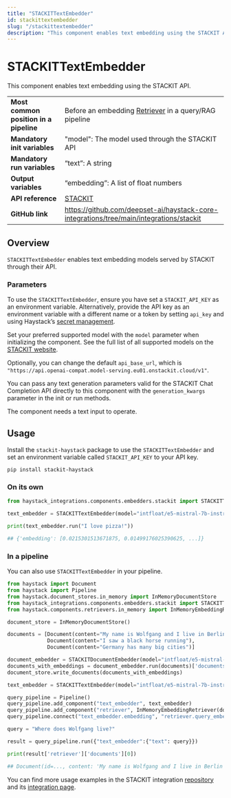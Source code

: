 ```yaml
---
title: "STACKITTextEmbedder"
id: stackittextembedder
slug: "/stackittextembedder"
description: "This component enables text embedding using the STACKIT API."
---
```


# STACKITTextEmbedder

This component enables text embedding using the STACKIT API.

|  |  |
| --- | --- |
| **Most common position in a pipeline** | Before an embedding [Retriever](../retrievers.mdx) in a query/RAG pipeline                 |
| **Mandatory init variables**           | "model": The model used through the STACKIT API                                           |
| **Mandatory run variables**            | “text”: A string                                                                          |
| **Output variables**                   | “embedding”: A list of float numbers                                                      |
| **API reference**                      | [STACKIT](/reference/integrations-stackit)                                                       |
| **GitHub link**                        | https://github.com/deepset-ai/haystack-core-integrations/tree/main/integrations/stackit |

## Overview

`STACKITTextEmbedder` enables text embedding models served by STACKIT through their API.

### Parameters

To use the `STACKITTextEmbedder`, ensure you have set a `STACKIT_API_KEY` as an environment variable. Alternatively, provide the API key as an environment variable with a different name or a token by setting `api_key` and using Haystack’s [secret management](../../concepts/secret-management.mdx).

Set your preferred supported model with the `model` parameter when initializing the component. See the full list of all supported models on the [STACKIT website](https://docs.stackit.cloud/stackit/en/models-licenses-319914532.html).

Optionally, you can change the default `api_base_url`, which is `"https://api.openai-compat.model-serving.eu01.onstackit.cloud/v1"`.

You can pass any text generation parameters valid for the STACKIT Chat Completion API directly to this component with the `generation_kwargs` parameter in the init or run methods.

The component needs a text input to operate.

## Usage

Install the `stackit-haystack` package to use the `STACKITTextEmbedder` and set an environment variable called `STACKIT_API_KEY` to your API key.

```shell
pip install stackit-haystack
```

### On its own

```python
from haystack_integrations.components.embedders.stackit import STACKITTextEmbedder

text_embedder = STACKITTextEmbedder(model="intfloat/e5-mistral-7b-instruct")

print(text_embedder.run("I love pizza!"))

## {'embedding': [0.0215301513671875, 0.01499176025390625, ...]}
```

### In a pipeline

You can also use `STACKITTextEmbedder` in your pipeline.

```python
from haystack import Document
from haystack import Pipeline
from haystack.document_stores.in_memory import InMemoryDocumentStore
from haystack_integrations.components.embedders.stackit import STACKITTextEmbedder, STACKITDocumentEmbedder
from haystack.components.retrievers.in_memory import InMemoryEmbeddingRetriever

document_store = InMemoryDocumentStore()

documents = [Document(content="My name is Wolfgang and I live in Berlin"),
             Document(content="I saw a black horse running"),
             Document(content="Germany has many big cities")]

document_embedder = STACKITDocumentEmbedder(model="intfloat/e5-mistral-7b-instruct")
documents_with_embeddings = document_embedder.run(documents)['documents']
document_store.write_documents(documents_with_embeddings)

text_embedder = STACKITTextEmbedder(model="intfloat/e5-mistral-7b-instruct")

query_pipeline = Pipeline()
query_pipeline.add_component("text_embedder", text_embedder)
query_pipeline.add_component("retriever", InMemoryEmbeddingRetriever(document_store=document_store))
query_pipeline.connect("text_embedder.embedding", "retriever.query_embedding")

query = "Where does Wolfgang live?"

result = query_pipeline.run({"text_embedder":{"text": query}})

print(result['retriever']['documents'][0])

## Document(id=..., content: 'My name is Wolfgang and I live in Berlin', score: ...)
```

You can find more usage examples in the STACKIT integration [repository](https://github.com/deepset-ai/haystack-core-integrations/tree/main/integrations/stackit/examples) and its [integration page](https://haystack.deepset.ai/integrations/stackit).

